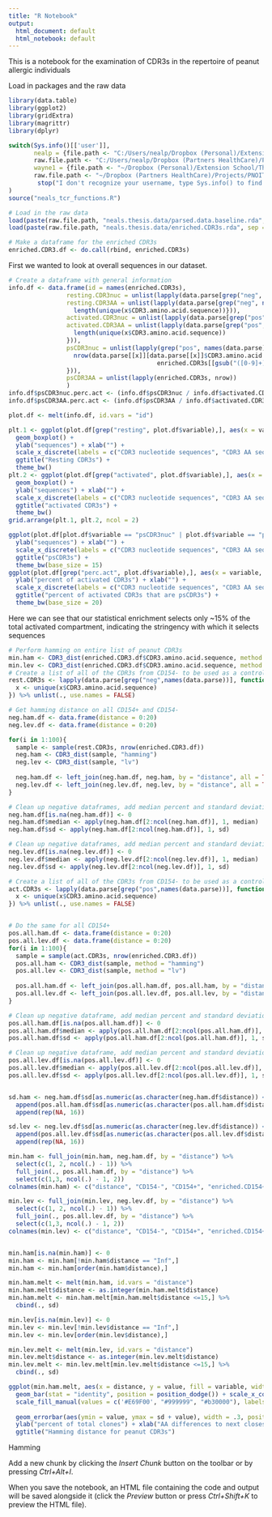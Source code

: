 ```yaml
---
title: "R Notebook"
output:
  html_document: default
  html_notebook: default
---
```



This is a notebook for the examination of CDR3s in the repertoire of peanut allergic individuals

Load in packages and the raw data
```r
library(data.table)
library(ggplot2)
library(gridExtra)
library(magrittr)
library(dplyr)

switch(Sys.info()[['user']],
       nealp = {file.path <- "C:/Users/nealp/Dropbox (Personal)/Extension School/Thesis/figures"
       raw.file.path <- "C:/Users/nealp/Dropbox (Partners HealthCare)/Projects/PNOIT2-1037/TCRB sequencing and HLA typing data"},
       wayne1 = {file.path <- "~/Dropbox (Personal)/Extension School/Thesis/figures"
       raw.file.path <- "~/Dropbox (Partners HealthCare)/Projects/PNOIT2-1037/TCRB sequencing and HLA typing data"},
        stop("I don't recognize your username, type Sys.info() to find out what it is.")
)
source("neals_tcr_functions.R")

# Load in the raw data
load(paste(raw.file.path, "neals.thesis.data/parsed.data.baseline.rda", sep = "/"))
load(paste(raw.file.path, "neals.thesis.data/enriched.CDR3s.rda", sep = "/"))

# Make a dataframe for the enriched CDR3s
enriched.CDR3.df <- do.call(rbind, enriched.CDR3s)

```

First we wanted to look at overall sequences in our dataset.  
```r
# Create a dataframe with general information
info.df <- data.frame(id = names(enriched.CDR3s),
                resting.CDR3nuc = unlist(lapply(data.parse[grep("neg", names(data.parse))], nrow)),
                resting.CDR3AA = unlist(lapply(data.parse[grep("neg", names(data.parse))], function(x){
                  length(unique(x$CDR3.amino.acid.sequence))})),
                activated.CDR3nuc = unlist(lapply(data.parse[grep("pos", names(data.parse))], nrow)),
                activated.CDR3AA = unlist(lapply(data.parse[grep("pos", names(data.parse))], function(x){
                  length(unique(x$CDR3.amino.acid.sequence))
                })),
                psCDR3nuc = unlist(lapply(grep("pos", names(data.parse), value = TRUE), function(x){
                  nrow(data.parse[[x]][data.parse[[x]]$CDR3.amino.acid.sequence %in% 
                                         enriched.CDR3s[[gsub("([0-9]+).*$", "\\1", x)]]$CDR3.amino.acid.sequence,])
                })),
                psCDR3AA = unlist(lapply(enriched.CDR3s, nrow))
                )
info.df$psCDR3nuc.perc.act <- (info.df$psCDR3nuc / info.df$activated.CDR3nuc) * 100
info.df$psCDR3AA.perc.act <- (info.df$psCDR3AA / info.df$activated.CDR3AA) * 100

plot.df <- melt(info.df, id.vars = "id")

plt.1 <- ggplot(plot.df[grep("resting", plot.df$variable),], aes(x = variable, y = value)) +
  geom_boxplot() +
  ylab("sequences") + xlab("") +
  scale_x_discrete(labels = c("CDR3 nucleotide sequences", "CDR3 AA sequences")) +
  ggtitle("Resting CDR3s") +
  theme_bw()
plt.2 <- ggplot(plot.df[grep("activated", plot.df$variable),], aes(x = variable, y = value)) +
  geom_boxplot() +
  ylab("sequences") + xlab("") +
  scale_x_discrete(labels = c("CDR3 nucleotide sequences", "CDR3 AA sequences")) +
  ggtitle("activated CDR3s") +
  theme_bw()
grid.arrange(plt.1, plt.2, ncol = 2)

ggplot(plot.df[plot.df$variable == "psCDR3nuc" | plot.df$variable == "psCDR3AA",], aes(x = variable, y = value)) + geom_boxplot() +
  ylab("sequences") + xlab("") +
  scale_x_discrete(labels = c("CDR3 nucleotide sequences", "CDR3 AA sequences")) +
  ggtitle("psCDR3s") +
  theme_bw(base_size = 15)
ggplot(plot.df[grep("perc.act", plot.df$variable),], aes(x = variable, y = value)) + geom_boxplot() +
  ylab("percent of activated CDR3s") + xlab("") +
  scale_x_discrete(labels = c("CDR3 nucleotide sequences", "CDR3 AA sequences")) +
  ggtitle("percent of activated CDR3s that are psCDR3s") +
  theme_bw(base_size = 20)

```

Here we can see that our statistical enrichment selects only ~15% of the total activated compartment, indicating the stringency with which it selects sequences


```r
# Perform hamming on entire list of peanut CDR3s
min.ham <- CDR3_dist(enriched.CDR3.df$CDR3.amino.acid.sequence, method = "hamming")
min.lev <- CDR3_dist(enriched.CDR3.df$CDR3.amino.acid.sequence, method = "lv")
# Create a list of all of the CDR3s from CD154- to be used as a control
rest.CDR3s <- lapply(data.parse[grep("neg",names(data.parse))], function(x){
  x <- unique(x$CDR3.amino.acid.sequence)
}) %>% unlist(., use.names = FALSE)

# Get hamming distance on all CD154+ and CD154-
neg.ham.df <- data.frame(distance = 0:20)
neg.lev.df <- data.frame(distance = 0:20)

for(i in 1:100){
  sample <- sample(rest.CDR3s, nrow(enriched.CDR3.df))
  neg.ham <- CDR3_dist(sample, "hamming")
  neg.lev <- CDR3_dist(sample, "lv")
  
  neg.ham.df <- left_join(neg.ham.df, neg.ham, by = "distance", all = TRUE)
  neg.lev.df <- left_join(neg.lev.df, neg.lev, by = "distance", all = TRUE)
}

# Clean up negative dataframes, add median percent and standard deviation
neg.ham.df[is.na(neg.ham.df)] <- 0
neg.ham.df$median <- apply(neg.ham.df[2:ncol(neg.ham.df)], 1, median)
neg.ham.df$sd <- apply(neg.ham.df[2:ncol(neg.ham.df)], 1, sd)

# Clean up negative dataframes, add median percent and standard deviation
neg.lev.df[is.na(neg.lev.df)] <- 0
neg.lev.df$median <- apply(neg.lev.df[2:ncol(neg.lev.df)], 1, median)
neg.lev.df$sd <- apply(neg.lev.df[2:ncol(neg.lev.df)], 1, sd)

# Create a list of all of the CDR3s from CD154- to be used as a control
act.CDR3s <- lapply(data.parse[grep("pos",names(data.parse))], function(x){
  x <- unique(x$CDR3.amino.acid.sequence)
}) %>% unlist(., use.names = FALSE)


# Do the same for all CD154+
pos.all.ham.df <- data.frame(distance = 0:20)
pos.all.lev.df <- data.frame(distance = 0:20)
for(i in 1:100){
  sample = sample(act.CDR3s, nrow(enriched.CDR3.df))
  pos.all.ham <- CDR3_dist(sample, method = "hamming")
  pos.all.lev <- CDR3_dist(sample, method = "lv")
  
  pos.all.ham.df <- left_join(pos.all.ham.df, pos.all.ham, by = "distance", all = TRUE) 
  pos.all.lev.df <- left_join(pos.all.lev.df, pos.all.lev, by = "distance", all = TRUE)
}

# Clean up negative dataframe, add median percent and standard deviation
pos.all.ham.df[is.na(pos.all.ham.df)] <- 0
pos.all.ham.df$median <- apply(pos.all.ham.df[2:ncol(pos.all.ham.df)], 1, median)
pos.all.ham.df$sd <- apply(pos.all.ham.df[2:ncol(pos.all.ham.df)], 1, sd)

# Clean up negative dataframe, add median percent and standard deviation
pos.all.lev.df[is.na(pos.all.lev.df)] <- 0
pos.all.lev.df$median <- apply(pos.all.lev.df[2:ncol(pos.all.lev.df)], 1, median)
pos.all.lev.df$sd <- apply(pos.all.lev.df[2:ncol(pos.all.lev.df)], 1, sd)


sd.ham <- neg.ham.df$sd[as.numeric(as.character(neg.ham.df$distance)) <=15] %>%
  append(pos.all.ham.df$sd[as.numeric(as.character(pos.all.ham.df$distance)) <=15]) %>%
  append(rep(NA, 16))

sd.lev <- neg.lev.df$sd[as.numeric(as.character(neg.lev.df$distance)) <=15] %>%
  append(pos.all.lev.df$sd[as.numeric(as.character(pos.all.lev.df$distance)) <=15]) %>%
  append(rep(NA, 16))

min.ham <- full_join(min.ham, neg.ham.df, by = "distance") %>%
  select(c(1, 2, ncol(.) - 1)) %>%
  full_join(., pos.all.ham.df, by = "distance") %>%
  select(c(1,3, ncol(.) - 1, 2))
colnames(min.ham) <- c("distance", "CD154-", "CD154+", "enriched.CD154+")

min.lev <- full_join(min.lev, neg.lev.df, by = "distance") %>%
  select(c(1, 2, ncol(.) - 1)) %>%
  full_join(., pos.all.lev.df, by = "distance") %>%
  select(c(1,3, ncol(.) - 1, 2))
colnames(min.lev) <- c("distance", "CD154-", "CD154+", "enriched.CD154+")


min.ham[is.na(min.ham)] <- 0
min.ham <- min.ham[!min.ham$distance == "Inf",]
min.ham <- min.ham[order(min.ham$distance),]

min.ham.melt <- melt(min.ham, id.vars = "distance")
min.ham.melt$distance <- as.integer(min.ham.melt$distance)
min.ham.melt <- min.ham.melt[min.ham.melt$distance <=15,] %>%
  cbind(., sd)

min.lev[is.na(min.lev)] <- 0
min.lev <- min.lev[!min.lev$distance == "Inf",]
min.lev <- min.lev[order(min.lev$distance),]

min.lev.melt <- melt(min.lev, id.vars = "distance")
min.lev.melt$distance <- as.integer(min.lev.melt$distance)
min.lev.melt <- min.lev.melt[min.lev.melt$distance <=15,] %>%
  cbind(., sd)

ggplot(min.ham.melt, aes(x = distance, y = value, fill = variable, width = .80)) +
  geom_bar(stat = "identity", position = position_dodge()) + scale_x_continuous(breaks = c(0:15)) +
  scale_fill_manual(values = c('#E69F00', "#999999", "#b30000"), labels = c("CD154- T cells", "All CD154+ T cells",
                                                                            "Peanut Enriched CD154+ cells")) +
  geom_errorbar(aes(ymin = value, ymax = sd + value), width = .3, position = position_dodge(0.8)) +
  ylab("percent of total clones") + xlab("AA differences to next closest CDR3") +
  ggtitle("Hamming distance for peanut CDR3s")

```

Hamming 

Add a new chunk by clicking the *Insert Chunk* button on the toolbar or by pressing *Ctrl+Alt+I*.

When you save the notebook, an HTML file containing the code and output will be saved alongside it (click the *Preview* button or press *Ctrl+Shift+K* to preview the HTML file).
